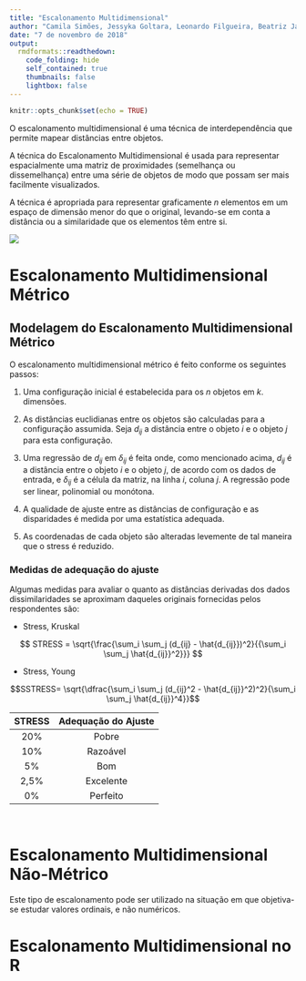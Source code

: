 ```yaml
---
title: "Escalonamento Multidimensional"
author: "Camila Simões, Jessyka Goltara, Leonardo Filgueira, Beatriz Jardim"
date: "7 de novembro de 2018"
output: 
  rmdformats::readthedown:
    code_folding: hide
    self_contained: true
    thumbnails: false
    lightbox: false
---
```


```r
knitr::opts_chunk$set(echo = TRUE)
```

O escalonamento multidimensional é uma técnica de interdependência que permite mapear distâncias entre objetos.

A técnica do Escalonamento Multidimensional é usada para representar espacialmente uma matriz de proximidades (semelhança ou dissemelhança) entre uma série de objetos de modo que possam ser mais facilmente visualizados. 

A técnica é apropriada para representar graficamente $n$ elementos em um espaço de dimensão menor do que o original, levando-se  em conta  a  distância ou a similaridade que os elementos têm entre si.

![](emd.png)

# Escalonamento Multidimensional Métrico

## Modelagem do Escalonamento Multidimensional Métrico

O escalonamento multidimensional métrico é feito conforme os seguintes passos:

1. Uma configuração inicial é estabelecida para os $n$ objetos em $k$.  dimensões.

2. As distâncias euclidianas entre os objetos são calculadas para a configuração assumida. Seja $d_{ij}$ a distância entre o objeto $i$ e o objeto $j$ para esta configuração.

3. Uma regressão de $d_{ij}$ em $\delta_{ij}$ é feita onde, como mencionado acima, $d_{ij}$ é a distância entre o objeto $i$ e o objeto $j$, de acordo com os dados de entrada, e $\delta_{ij}$ é a célula da matriz, na linha $i$, coluna $j$. A regressão pode ser linear, polinomial ou monótona.

4. A qualidade de ajuste entre as distâncias de configuração e as disparidades é medida por uma estatística adequada.

5. As coordenadas de cada objeto são alteradas levemente de tal maneira que o stress é reduzido.

### Medidas de adequação do ajuste

Algumas medidas para avaliar o quanto as distâncias derivadas dos dados dissimilaridades se aproximam daqueles originais fornecidas pelos respondentes são:

- Stress, Kruskal

$$ STRESS = \sqrt{\frac{\sum_i \sum_j (d_{ij} - \hat{d_{ij}})^2}{{\sum_i \sum_j \hat{d_{ij}}^2}}} $$

- Stress, Young

$$SSTRESS= \sqrt{\dfrac{\sum_i \sum_j (d_{ij}^2 - \hat{d_{ij}}^2)^2}{\sum_i \sum_j \hat{d_{ij}}^4}}$$

<center>
| STRESS | Adequação do Ajuste |
|:------:|:-------------------:|
|   20\% |        Pobre        |
|  10\%  |       Razoável      |
|   5\%  |         Bom         |
|  2,5\% |      Excelente      |
|   0\%  |       Perfeito      |
</center>

&nbsp;

# Escalonamento Multidimensional Não-Métrico

Este tipo de escalonamento pode ser utilizado na situação em que objetiva-se estudar valores ordinais, e não numéricos.


# Escalonamento Multidimensional no R